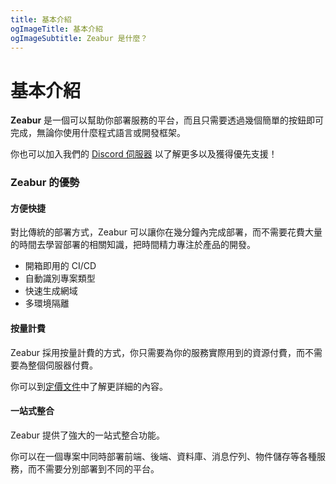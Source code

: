 ```yaml
---
title: 基本介紹
ogImageTitle: 基本介紹
ogImageSubtitle: Zeabur 是什麼？
---
```



# 基本介紹

**Zeabur** 是一個可以幫助你部署服務的平台，而且只需要透過幾個簡單的按鈕即可完成，無論你使用什麼程式語言或開發框架。

你也可以加入我們的 [Discord 伺服器](https://discord.gg/DrdGCvXEyY) 以了解更多以及獲得優先支援！

### Zeabur 的優勢

#### 方便快捷

對比傳統的部署方式，Zeabur 可以讓你在幾分鐘內完成部署，而不需要花費大量的時間去學習部署的相關知識，把時間精力專注於產品的開發。

- 開箱即用的 CI/CD
- 自動識別專案類型
- 快速生成網域
- 多環境隔離

#### 按量計費

Zeabur 採用按量計費的方式，你只需要為你的服務實際用到的資源付費，而不需要為整個伺服器付費。

你可以到[定價文件](/zh-TW/billing/pricing)中了解更詳細的內容。

#### 一站式整合

Zeabur 提供了強大的一站式整合功能。

你可以在一個專案中同時部署前端、後端、資料庫、消息佇列、物件儲存等各種服務，而不需要分別部署到不同的平台。
